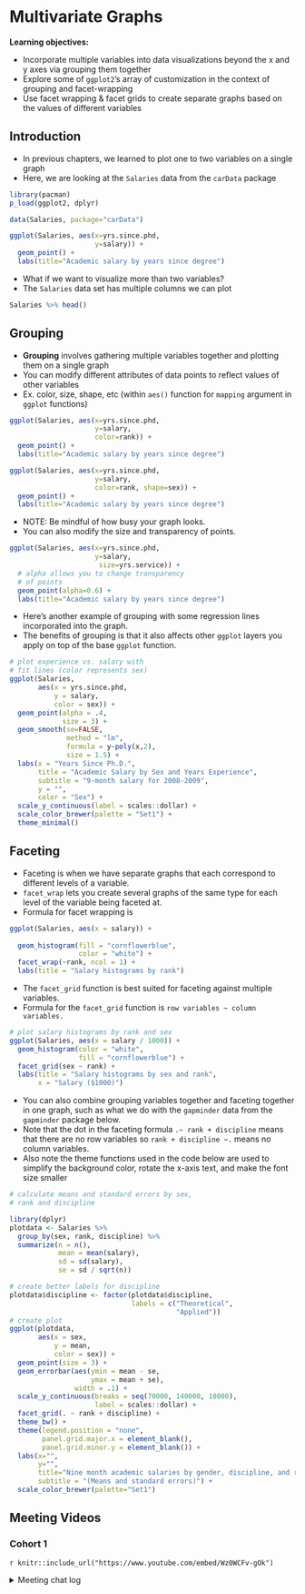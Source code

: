 # Multivariate Graphs

**Learning objectives:**

- Incorporate multiple variables into data visualizations beyond the x and y axes via grouping them together
- Explore some of `ggplot2`'s array of customization in the context of grouping and facet-wrapping
- Use facet wrapping & facet grids to create separate graphs based on the values of different variables

## Introduction {-}
- In previous chapters, we learned to plot one to two variables on a single graph
- Here, we are looking at the `Salaries` data from the `carData` package
```r
library(pacman)
p_load(ggplot2, dplyr) 

data(Salaries, package="carData")

ggplot(Salaries, aes(x=yrs.since.phd,
                     y=salary)) + 
  geom_point() + 
  labs(title="Academic salary by years since degree")
```

- What if we want to visualize more than two variables?
- The `Salaries` data set has multiple columns we can plot
```r
Salaries %>% head()
```

## Grouping
- **Grouping** involves gathering multiple variables together and plotting them on a single graph
- You can modify different attributes of data points to reflect values of other variables 
- Ex. color, size, shape, etc (within `aes()` function for `mapping` argument in `ggplot` functions)
```r
ggplot(Salaries, aes(x=yrs.since.phd,
                     y=salary,
                     color=rank)) + 
  geom_point() + 
  labs(title="Academic salary by years since degree")
```

\newpage
```r
ggplot(Salaries, aes(x=yrs.since.phd,
                     y=salary,
                     color=rank, shape=sex)) + 
  geom_point() + 
  labs(title="Academic salary by years since degree")
```

- NOTE: Be mindful of how busy your graph looks.
- You can also modify the size and transparency of points.
```r
ggplot(Salaries, aes(x=yrs.since.phd,
                     y=salary,
                      size=yrs.service)) + 
  # alpha allows you to change transparency
  # of points
  geom_point(alpha=0.6) + 
  labs(title="Academic salary by years since degree")
```

- Here's another example of grouping with some regression lines incorporated into the graph.
- The benefits of grouping is that it also affects other `ggplot` layers you apply on top of the base `ggplot` function.
```r
# plot experience vs. salary with 
# fit lines (color represents sex)
ggplot(Salaries, 
       aes(x = yrs.since.phd, 
           y = salary, 
           color = sex)) +
  geom_point(alpha = .4, 
             size = 3) +
  geom_smooth(se=FALSE, 
              method = "lm", 
              formula = y~poly(x,2), 
              size = 1.5) +
  labs(x = "Years Since Ph.D.",
       title = "Academic Salary by Sex and Years Experience",
       subtitle = "9-month salary for 2008-2009",
       y = "",
       color = "Sex") +
  scale_y_continuous(label = scales::dollar) +
  scale_color_brewer(palette = "Set1") +
  theme_minimal()
```


## Faceting
- Faceting is when we have separate graphs that each correspond to different levels of a variable.
- `facet_wrap` lets you create several graphs of the same type for each level of the variable being faceted at. 
- Formula for facet wrapping is 
```r
ggplot(Salaries, aes(x = salary)) +
  
  geom_histogram(fill = "cornflowerblue",
                 color = "white") +
  facet_wrap(~rank, ncol = 1) +
  labs(title = "Salary histograms by rank")
```


- The `facet_grid` function is best suited for faceting against multiple variables.
- Formula for the `facet_grid` function is `row variables ~ column variables.`
```r
# plot salary histograms by rank and sex
ggplot(Salaries, aes(x = salary / 1000)) +
  geom_histogram(color = "white",
                 fill = "cornflowerblue") +
  facet_grid(sex ~ rank) +
  labs(title = "Salary histograms by sex and rank",
       x = "Salary ($1000)")
```

- You can also combine grouping variables together and faceting together in one graph, such as what we do with the `gapminder` data from the `gapminder` package below.
- Note that the dot in the faceting formula `.~ rank + discipline` means that there are no row variables so  `rank + discipline ~.` means no column variables.
- Also note the theme functions used in the code below are used to simplify the background color, rotate the x-axis text, and make the font size smaller
```r
# calculate means and standard errors by sex,
# rank and discipline

library(dplyr)
plotdata <- Salaries %>%
  group_by(sex, rank, discipline) %>%
  summarize(n = n(),
            mean = mean(salary),
            sd = sd(salary),
            se = sd / sqrt(n))

# create better labels for discipline
plotdata$discipline <- factor(plotdata$discipline,
                              labels = c("Theoretical",
                                         "Applied"))
# create plot
ggplot(plotdata, 
       aes(x = sex, 
           y = mean,
           color = sex)) +
  geom_point(size = 3) +
  geom_errorbar(aes(ymin = mean - se, 
                    ymax = mean + se),
                width = .1) +
  scale_y_continuous(breaks = seq(70000, 140000, 10000),
                     label = scales::dollar) +
  facet_grid(. ~ rank + discipline) +
  theme_bw() +
  theme(legend.position = "none",
        panel.grid.major.x = element_blank(),
        panel.grid.minor.y = element_blank()) +
  labs(x="", 
       y="", 
       title="Nine month academic salaries by gender, discipline, and rank",
       subtitle = "(Means and standard errors)") +
  scale_color_brewer(palette="Set1")
```




## Meeting Videos {-}

### Cohort 1 {-}

`r knitr::include_url("https://www.youtube.com/embed/Wz0WCFv-gOk")`

<details>
<summary> Meeting chat log </summary>

```
00:01:23	Oluwafemi Oyedele:	Hi Lydia!!!
00:01:56	Lydia Gibson:	Hey Femi!
00:05:05	Oluwafemi Oyedele:	yes, I am presenting next week!!!
00:05:58	Lydia Gibson:	Awesome!
00:15:05	Oluwafemi Oyedele:	discipline: A factor with levels A (“theoretical” departments) or B (“applied” departments)
00:52:08	Kotomi Oda:	I like this plot style
00:52:32	Lydia Gibson:	Yeah very cool
00:52:55	Tiffany Kollah:	this was very good Ken!
00:53:42	Tiffany Kollah:	thank you so much!!! 🙂
00:54:02	Oluwafemi Oyedele:	Thank you!!!
00:54:25	Kotomi Oda:	Yay!
```
</details>
